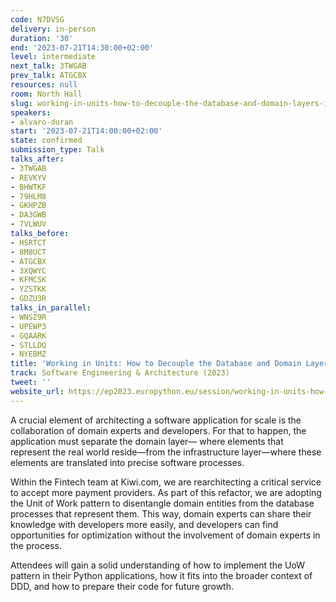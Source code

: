 ```yaml
---
code: N7DVSG
delivery: in-person
duration: '30'
end: '2023-07-21T14:30:00+02:00'
level: intermediate
next_talk: 3TWGAB
prev_talk: ATGCBX
resources: null
room: North Hall
slug: working-in-units-how-to-decouple-the-database-and-domain-layers-in-python
speakers:
- alvaro-duran
start: '2023-07-21T14:00:00+02:00'
state: confirmed
submission_type: Talk
talks_after:
- 3TWGAB
- REVKYV
- BHWTKF
- 79HLM8
- GKHPZB
- DA3GWB
- 7VLWUV
talks_before:
- HSRTCT
- 8M8UCT
- ATGCBX
- 3XQWYC
- KFMCSK
- YZSTKK
- GDZU3R
talks_in_parallel:
- WNSZ9R
- UPEWP3
- GQAARK
- STLLDQ
- NYEBMZ
title: 'Working in Units: How to Decouple the Database and Domain Layers in Python'
track: Software Engineering & Architecture (2023)
tweet: ''
website_url: https://ep2023.europython.eu/session/working-in-units-how-to-decouple-the-database-and-domain-layers-in-python
---
```


A crucial element of architecting a software application for scale is the collaboration of domain experts and developers. For that to happen, the application must separate the domain layer— where elements that represent the real world reside—from the infrastructure layer—where these elements are translated into precise software processes.

Within the Fintech team at Kiwi.com, we are rearchitecting a critical service to accept more payment providers. As part of this refactor, we are adopting the Unit of Work pattern to disentangle domain entities from the database processes that represent them. This way, domain experts can share their knowledge with developers more easily, and developers can find opportunities for optimization without the involvement of domain experts in the process.

Attendees will gain a solid understanding of how to implement the UoW pattern in their Python applications, how it fits into the broader context of DDD, and how to prepare their code for future growth.
